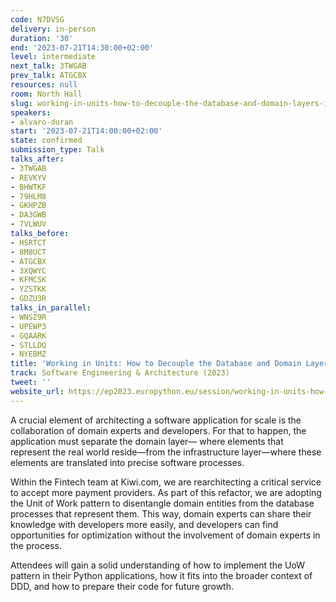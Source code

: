 ```yaml
---
code: N7DVSG
delivery: in-person
duration: '30'
end: '2023-07-21T14:30:00+02:00'
level: intermediate
next_talk: 3TWGAB
prev_talk: ATGCBX
resources: null
room: North Hall
slug: working-in-units-how-to-decouple-the-database-and-domain-layers-in-python
speakers:
- alvaro-duran
start: '2023-07-21T14:00:00+02:00'
state: confirmed
submission_type: Talk
talks_after:
- 3TWGAB
- REVKYV
- BHWTKF
- 79HLM8
- GKHPZB
- DA3GWB
- 7VLWUV
talks_before:
- HSRTCT
- 8M8UCT
- ATGCBX
- 3XQWYC
- KFMCSK
- YZSTKK
- GDZU3R
talks_in_parallel:
- WNSZ9R
- UPEWP3
- GQAARK
- STLLDQ
- NYEBMZ
title: 'Working in Units: How to Decouple the Database and Domain Layers in Python'
track: Software Engineering & Architecture (2023)
tweet: ''
website_url: https://ep2023.europython.eu/session/working-in-units-how-to-decouple-the-database-and-domain-layers-in-python
---
```


A crucial element of architecting a software application for scale is the collaboration of domain experts and developers. For that to happen, the application must separate the domain layer— where elements that represent the real world reside—from the infrastructure layer—where these elements are translated into precise software processes.

Within the Fintech team at Kiwi.com, we are rearchitecting a critical service to accept more payment providers. As part of this refactor, we are adopting the Unit of Work pattern to disentangle domain entities from the database processes that represent them. This way, domain experts can share their knowledge with developers more easily, and developers can find opportunities for optimization without the involvement of domain experts in the process.

Attendees will gain a solid understanding of how to implement the UoW pattern in their Python applications, how it fits into the broader context of DDD, and how to prepare their code for future growth.
